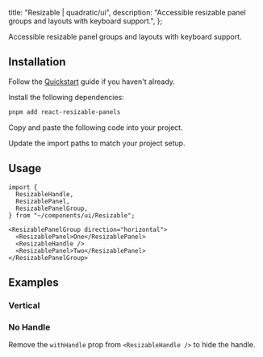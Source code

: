 
  title: "Resizable | quadratic/ui",
  description: "Accessible resizable panel groups and layouts with keyboard support.",
};

<Title>Resizable</Title>
<Description>Accessible resizable panel groups and layouts with keyboard support.</Description>
<ComponentPreview id="resizable" />

## Installation
<Steps>

<StepTitle>Follow the [Quickstart](/docs/getting-started/guides/quickstart) guide if you haven't already.</StepTitle>

<StepTitle>Install the following dependencies:</StepTitle>
<StepContent>
```bash
pnpm add react-resizable-panels
```
</StepContent>

<StepTitle>Copy and paste the following code into your project.</StepTitle>
<StepContent>
<FileSource id="resizable" />
</StepContent>

<StepTitle>Update the import paths to match your project setup.</StepTitle>

</Steps>

## Usage
```tsx
import {
  ResizableHandle,
  ResizablePanel,
  ResizablePanelGroup,
} from "~/components/ui/Resizable";
```
```tsx
<ResizablePanelGroup direction="horizontal">
  <ResizablePanel>One</ResizablePanel>
  <ResizableHandle />
  <ResizablePanel>Two</ResizablePanel>
</ResizablePanelGroup>
```

## Examples

### Vertical
<ComponentPreview id="resizableVertical" />

### No Handle
Remove the `withHandle` prop from `<ResizableHandle />` to hide the handle.
<ComponentPreview id="resizableNoHandle" />

<Footer previousLabel="Radio Group" previousHref="/docs/components/patterns/radio-group" nextLabel="Scroll Area" nextHref="/docs/components/patterns/scroll-area" />